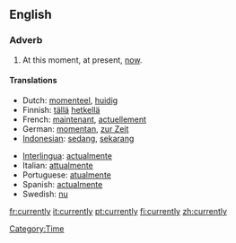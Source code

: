 ==English==

===Adverb===
{{en-adv}}

# At this moment, at present, [[now]].

====Translations====
{{top}}
*Dutch: [[momenteel]], [[huidig]]
*Finnish: [[tällä]] [[hetkellä]]
*French: [[maintenant]], [[actuellement]]
*German: [[momentan]], [[zur Zeit]]
*[[Indonesian]]: [[sedang]], [[sekarang]]
{{mid}}
*[[Interlingua]]: [[actualmente]]
*Italian: [[attualmente]]
*Portuguese: [[atualmente]]
*Spanish: [[actualmente]]
*Swedish: [[nu]]
{{bottom}}

[[Category:Time]]

[[fr:currently]]
[[it:currently]]
[[pt:currently]]
[[fi:currently]]
[[zh:currently]]